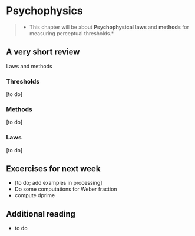# Psychophysics

>* This chapter will be about **Psychophysical laws** and **methods** for measuring perceptual thresholds.*

## A very short review

Laws and methods

### Thresholds
[to do]

### Methods
[to do]

### Laws
[to do]

## Excercises for next week
- [to do; add examples in processing]
- Do some computations for Weber fraction
- compute dprime

## Additional reading
- to do
